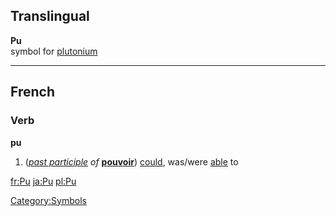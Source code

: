 ==Translingual==
'''Pu'''<br>{{chemistry}} symbol for [[plutonium]]
[[Category:Symbols]]
----

==French==

===Verb===
'''pu'''

#(''[[past participle]] of'' '''[[pouvoir]]''') [[could]], was/were [[able]] to

[[fr:Pu]]
[[ja:Pu]]
[[pl:Pu]]